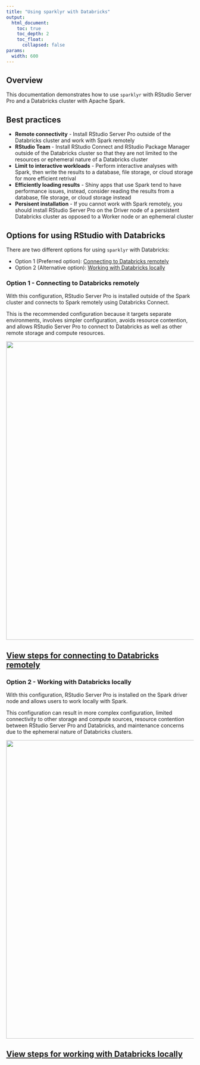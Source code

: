 ```yaml
---
title: "Using sparklyr with Databricks"
output:
  html_document:
    toc: true
    toc_depth: 2
    toc_float:
      collapsed: false
params:
  width: 600
---
```


## Overview

This documentation demonstrates how to use `sparklyr` with RStudio Server Pro
and a Databricks cluster with Apache Spark.

## Best practices

- **Remote connectivity** - Install RStudio Server Pro outside of the
  Databricks cluster and work with Spark remotely
- **RStudio Team** - Install RStudio Connect and RStudio Package Manager outside
  of the Databricks cluster so that they are not limited to the resources or
  ephemeral nature of a Databricks cluster
- **Limit to interactive workloads** - Perform interactive analyses with Spark,
  then write the results to a database, file storage, or cloud storage for more
  efficient retrival
- **Efficiently loading results** - Shiny apps that use Spark tend to have
  performance issues, instead, consider reading the results from a database,
  file storage, or cloud storage instead
- **Persisent installation** - If you cannot work with Spark remotely, you
  should install RStudio Server Pro on the Driver node of a persistent
  Databricks cluster as opposed to a Worker node or an ephemeral cluster

## Options for using RStudio with Databricks

There are two different options for using `sparklyr` with Databricks:

- Option 1 (Preferred option): [Connecting to Databricks remotely](#option-1---connecting-to-databricks-remotely)
- Option 2 (Alternative option): [Working with Databricks locally](#option-2---working-with-databricks-locally)

### Option 1 - Connecting to Databricks remotely

With this configuration, RStudio Server Pro is installed outside of the Spark cluster
and connects to Spark remotely using Databricks Connect.

This is the recommended configuration because it targets separate environments,
involves simpler configuration, avoids resource contention, and allows RStudio
Server Pro to connect to Databricks as well as other remote storage and compute
resources.

<a href="/examples/databricks-cluster-remote">
  <img src="/images/deployment/databricks/rstudio-databricks-remote.png" width='800px' align='center'/>
</a>

<a href="/examples/databricks-cluster-remote">
  <h2>View steps for connecting to Databricks remotely</h2>
</a>

### Option 2 - Working with Databricks locally

With this configuration, RStudio Server Pro is installed on the Spark driver
node and allows users to work locally with Spark.

This configuration can result in more complex configuration, limited
connectivity to other storage and compute sources, resource contention between
RStudio Server Pro and Databricks, and maintenance concerns due to the ephemeral
nature of Databricks clusters.

<a href="/examples/databricks-cluster-local">
  <img src="/images/deployment/databricks/rstudio-databricks-local.png" width='800px' align='center'/>
</a>

<a href="/examples/databricks-cluster-local">
  <h2>View steps for working with Databricks locally</h2>
</a>

<!-- The plan is to launch 4 identical EC2 server instances. One server will be the
Master node and the other 3 the worker nodes. In one of the worker nodes, we
will install RStudio server.

What makes a server the Master node is only the fact that it is running the
**master** service, while the other machines are running the **slave** service
and are pointed to that first master. This simple setup, allows us to install
the same Spark components on all 4 servers and then just add RStudio to one of
them.

The topology will look something like this:

<p><img src="images/deployment/amazon-ec2/spark-sa-setup.png" width='600px' align='center'/></p>



## AWS EC Instances

Here are the details of the EC2 instance, just deploy one at this point:

- **Type:** t2.medium
- **OS:** Ubuntu 16.04 LTS
- **Disk space:** At least 20GB
- **Security group:** Open the following ports: 8080 (Spark UI), 4040 (Spark
  Worker UI), 8088 (sparklyr UI) and 8787 (RStudio. Also open *All TCP* ports
  for the machines inside the security group.

## Spark

Perform the steps in this section on all of the servers that will be part of the
cluster.

### Install Java 8

- We will add the Java 8 repository, install it and set it as default

```{}
sudo apt-add-repository ppa:webupd8team/java
sudo apt-get update
sudo apt-get install oracle-java8-installer
sudo apt-get install oracle-java8-set-default
sudo apt-get update
```

### Download Spark

- Download and unpack a pre-compiled version of Spark. Here's is the link to the
  [official Spark download page](http://spark.apache.org/downloads.html)

```{}
wget http://d3kbcqa49mib13.cloudfront.net/spark-2.1.0-bin-hadoop2.7.tgz
tar -xvzf spark-2.1.0-bin-hadoop2.7.tgz
cd spark-2.1.0-bin-hadoop2.7
```

### Create and launch AMI

- We will create an image of the server. In Amazon, these are called AMIs, for
  information please see the
  [User Guide](http://docs.aws.amazon.com/AWSEC2/latest/UserGuide/AMIs.html).

- Launch 3 instances of the AMI

## RStudio Server

Select one of the nodes to execute this section. Please check the
[RStudio download page](https://www.rstudio.com/products/rstudio/download-server/)
for the latest version

### Install R

- In order to get the latest R core, we will need to update the source list in
  Ubuntu.

```{}
sudo sh -c 'echo "deb http://cran.rstudio.com/bin/linux/ubuntu xenial/" >> /etc/apt/sources.list'
gpg --keyserver keyserver.ubuntu.com --recv-key 0x517166190x51716619e084dab9
gpg -a --export 0x517166190x51716619e084dab9 | sudo apt-key add -
sudo apt-get update
```

- Now we can install R
```{}
sudo apt-get install r-base
sudo apt-get install gdebi-core
```

### Install RStudio

- We will download and install 1.044 of RStudio Server. To find the latest
  version, please visit the
  [RStudio website](https://www.rstudio.com/products/rstudio/download3/). In
  order to get the enhanced integration with Spark, RStudio version 1.044 or
  later will be needed.

```{}
wget https://download2.rstudio.org/rstudio-server-1.0.153-amd64.deb
sudo gdebi rstudio-server-1.0.153-amd64.deb
```

### Install dependencies

- Run the following commands

```{}
sudo apt-get -y install libcurl4-gnutls-dev
sudo apt-get -y install libssl-dev
sudo apt-get -y install libxml2-dev
```

### Add default user

- Run the following command to add a default user

```{}
sudo adduser rstudio-user
```
### Start the Master node

- Select one of the servers to become your Master node

- Run the command that starts the master service
```{}
sudo spark-2.1.0-bin-hadoop2.7/sbin/start-master.sh
```
- Close the terminal connection (optional)

### Start Worker nodes

- Start the slave service. **Important**: Use dots not dashes as separators for
  the Spark Master node's address

```{}
sudo spark-2.1.0-bin-hadoop2.7/sbin/start-slave.sh spark://[Master node's IP address]:7077
sudo spark-2.1.0-bin-hadoop2.7/sbin/start-slave.sh spark://ip-172-30-1-94.us-west-2.compute.internal:7077
```

- Close the terminal connection (optional)

### Pre-load pacakges

- Log into RStudio (port 8787)

- Use 'rstudio-user'
```r
install.packages("sparklyr")
```

### Connect to the Spark Master

- Navigate to the Spark Master's UI, typically on port 8080 <img src="images/deployment/amazon-ec2/spark-master.png" class="screenshot" width=639 />

- Note the **Spark Master URL**

- Logon to RStudio

- Run the following code


```r
library(sparklyr)

conf <- spark_config()
conf$spark.executor.memory <- "2GB"
conf$spark.memory.fraction <- 0.9

sc <- spark_connect(master="[Spark Master URL]",
              version = "2.1.0",
              config = conf,
              spark_home = "/home/ubuntu/spark-2.1.0-bin-hadoop2.7/")

``` -->
